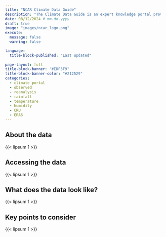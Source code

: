 ```yaml
---
title: "NCAR Climate Data Guide"
description: "The Climate Data Guide is an expert knowledge portal providing concise and reliable information on the strengths and limitations of the climate data that are essential for measuring and predicting physical climate risk."
date: 08/12/2024 # mm-dd-yyyy
draft: true
image: "images/ncar_logo.png"
execute:
  message: false
  warning: false

language: 
  title-block-published: "Last updated"
  
page-layout: full
title-block-banner: "#EDF3F9"
title-block-banner-color: "#212529"
categories:
  - climate portal
  - observed
  - reanalysis
  - rainfall
  - temperature
  - humidity
  - CRU
  - ERA5
---
```


## About the data

{{< lipsum 1 >}}

## Accessing the data

{{< lipsum 1 >}}

## What does the data look like?

{{< lipsum 1 >}}

## Key points to consider

{{< lipsum 1 >}}